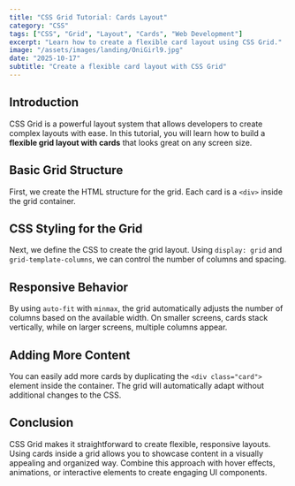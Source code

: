 ```yaml
---
title: "CSS Grid Tutorial: Cards Layout"
category: "CSS"
tags: ["CSS", "Grid", "Layout", "Cards", "Web Development"]
excerpt: "Learn how to create a flexible card layout using CSS Grid."
image: "/assets/images/landing/OniGirl9.jpg"
date: "2025-10-17"
subtitle: "Create a flexible card layout with CSS Grid"
---
```


## Introduction

CSS Grid is a powerful layout system that allows developers to create complex layouts with ease. In this tutorial, you will learn how to build a **flexible grid layout with cards** that looks great on any screen size.

## Basic Grid Structure

First, we create the HTML structure for the grid. Each card is a `<div>` inside the grid container.


## CSS Styling for the Grid

Next, we define the CSS to create the grid layout. Using `display: grid` and `grid-template-columns`, we can control the number of columns and spacing.


## Responsive Behavior

By using `auto-fit` with `minmax`, the grid automatically adjusts the number of columns based on the available width. On smaller screens, cards stack vertically, while on larger screens, multiple columns appear.

## Adding More Content

You can easily add more cards by duplicating the `<div class="card">` element inside the container. The grid will automatically adapt without additional changes to the CSS.

## Conclusion

CSS Grid makes it straightforward to create flexible, responsive layouts. Using cards inside a grid allows you to showcase content in a visually appealing and organized way. Combine this approach with hover effects, animations, or interactive elements to create engaging UI components.
